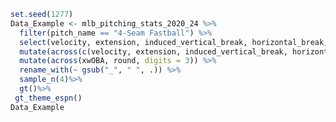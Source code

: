 ```r
set.seed(1277)
Data_Example <- mlb_pitching_stats_2020_24 %>%
  filter(pitch_name == "4-Seam Fastball") %>% 
  select(velocity, extension, induced_vertical_break, horizontal_break, spin, stuff_plus, whiff_pct, xwOBA)%>%
  mutate(across(c(velocity, extension, induced_vertical_break, horizontal_break, spin, whiff_pct, stuff_plus), round, digits = 1)) %>%
  mutate(across(xwOBA, round, digits = 3)) %>%
  rename_with(~ gsub("_", " ", .)) %>%
  sample_n(4)%>%
  gt()%>% 
 gt_theme_espn()
Data_Example
```


